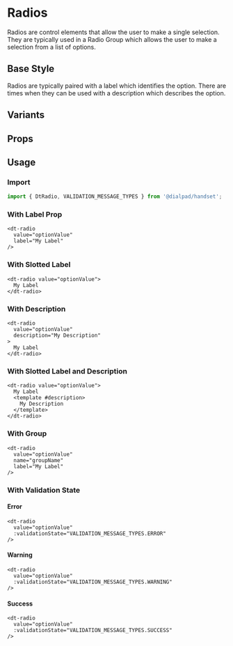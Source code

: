 
# Radios

<Subtitle>
  Radios are control elements that allow the user to make a single selection. They are typically used in a Radio Group
  which allows the user to make a selection from a list of options.
</Subtitle>

## Base Style

Radios are typically paired with a label which identifies the option. There are times when they can be used with a
description which describes the option.

<Canvas>
  <Story id="forms-radio--default" />
</Canvas>

## Variants

<Canvas>
  <Story id="forms-radio--variants" />
</Canvas>

## Props

<ArgsTable of={DtRadio} />

## Usage

### Import

```jsx
import { DtRadio, VALIDATION_MESSAGE_TYPES } from '@dialpad/handset';
```

### With Label Prop

```vue
<dt-radio
  value="optionValue"
  label="My Label"
/>
```

### With Slotted Label

```vue
<dt-radio value="optionValue">
  My Label
</dt-radio>
```

### With Description

```vue
<dt-radio
  value="optionValue"
  description="My Description"
>
  My Label
</dt-radio>
```

### With Slotted Label and Description

```vue
<dt-radio value="optionValue">
  My Label
  <template #description>
    My Description
  </template>
</dt-radio>
```

### With Group

```vue
<dt-radio
  value="optionValue"
  name="groupName"
  label="My Label"
/>
```

### With Validation State

<h4 style={{ color: 'red' }}>Error</h4>

```vue
<dt-radio
  value="optionValue"
  :validationState="VALIDATION_MESSAGE_TYPES.ERROR"
/>
```

<h4 style={{ color: 'Goldenrod' }}>Warning</h4>

```vue
<dt-radio
  value="optionValue"
  :validationState="VALIDATION_MESSAGE_TYPES.WARNING"
/>
```

<h4 style={{ color: 'green' }}>Success</h4>

```vue
<dt-radio
  value="optionValue"
  :validationState="VALIDATION_MESSAGE_TYPES.SUCCESS"
/>
```
